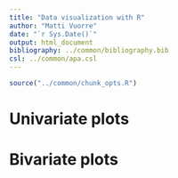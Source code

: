 ```yaml
---
title: "Data visualization with R"
author: "Matti Vuorre"
date: "`r Sys.Date()`"
output: html_document
bibliography: ../common/bibliography.bib
csl: ../common/apa.csl
---
```


```r
source("../common/chunk_opts.R")
```



# Univariate plots

# Bivariate plots